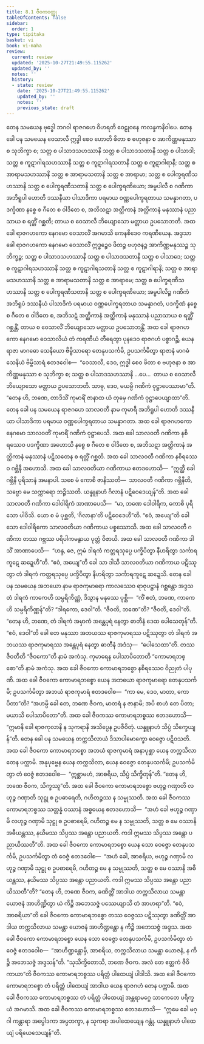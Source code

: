 ```yaml
---
title: 8.1 ဇီဝကဝတ္ထု
tableOfContents: false
sidebar:
  order: 1
type: tipitaka
basket: vi
book: vi-maha
review:
  current: review
  updated: '2025-10-27T21:49:55.115262'
  updated_by: ''
  notes: ''
  history:
  - state: review
    date: '2025-10-27T21:49:55.115262'
    updated_by: ''
    notes: ''
    previous_state: draft
---
```



<ReviewStatus review={frontmatter.review} showDetails={true} />

<HypothesisAnnotation frontmatter={frontmatter} />

<DynamicBreadcrumb />

<Division number="326" book="vi-maha" e="ch" v="3" p="377">

<Paragraph number="1558" book="vi-maha">
တေန သမယေန ဗုဒ္ဓေါ ဘဂဝါ ရာဇဂဟေ ဝိဟရတိ ဝေဠုဝနေ ကလန္ဒကနိဝါပေ. တေန ခေါ ပန သမယေန ဝေသာလီ ဣဒ္ဓါ စေဝ ဟောတိ ဖိတာ စ ဗဟုဇနာ စ အာကိဏ္ဏမနုဿာ စ သုဘိက္ခာ စ; သတ္တ စ ပါသာဒသဟဿာနိ သတ္တ စ ပါသာဒသတာနိ သတ္တ စ ပါသာဒါ; သတ္တ စ ကူဋာဂါရသဟဿာနိ သတ္တ စ ကူဋာဂါရသတာနိ သတ္တ စ ကူဋာဂါရာနိ; သတ္တ စ အာရာမသဟဿာနိ သတ္တ စ အာရာမသတာနိ သတ္တ စ အာရာမာ; သတ္တ စ ပေါက္ခရဏီသဟဿာနိ သတ္တ စ ပေါက္ခရဏီသတာနိ သတ္တ စ ပေါက္ခရဏိယော; အမ္ဗပါလီ စ ဂဏိကာ အဘိရူပါ ဟောတိ ဒဿနီယာ ပါသာဒိကာ ပရမာယ ဝဏ္ဏပေါက္ခရတာယ သမန္နာဂတာ, ပဒက္ခိဏာ နစ္စေ စ ဂီတေ စ ဝါဒိတေ စ, အဘိသဋာ အတ္ထိကာနံ အတ္ထိကာနံ မနုဿာနံ ပညာသာယ စ ရတ္တိံ ဂစ္ဆတိ; တာယ စ ဝေသာလီ ဘိယျောသော မတ္တာယ ဥပသောဘတိ. အထ ခေါ ရာဇဂဟကော နေဂမော ဝေသာလိံ အဂမာသိ ကေနစိဒေဝ ကရဏီယေန. အဒ္ဒသာ ခေါ ရာဇဂဟကော နေဂမော ဝေသာလိံ ဣဒ္ဓဉ္စေဝ ဖိတဉ္စ ဗဟုဇနဉ္စ အာကိဏ္ဏမနုဿဉ္စ သုဘိက္ခဉ္စ; သတ္တ စ ပါသာဒသဟဿာနိ သတ္တ စ ပါသာဒသတာနိ သတ္တ စ ပါသာဒေ; သတ္တ စ ကူဋာဂါရသဟဿာနိ သတ္တ စ ကူဋာဂါရသတာနိ သတ္တ စ ကူဋာဂါရာနိ; သတ္တ စ အာရာမသဟဿာနိ သတ္တ စ အာရာမသတာနိ သတ္တ စ အာရာမေ; သတ္တ စ ပေါက္ခရဏီသဟဿာနိ သတ္တ စ ပေါက္ခရဏီသတာနိ သတ္တ စ ပေါက္ခရဏိယော; အမ္ဗပါလိဉ္စ ဂဏိကံ အဘိရူပံ ဒဿနီယံ ပါသာဒိကံ ပရမာယ ဝဏ္ဏပေါက္ခရတာယ သမန္နာဂတံ, ပဒက္ခိဏံ နစ္စေ စ ဂီတေ စ ဝါဒိတေ စ, အဘိသဋံ အတ္ထိကာနံ အတ္ထိကာနံ မနုဿာနံ ပညာသာယ စ ရတ္တိံ ဂစ္ဆန္တိံ, တာယ စ ဝေသာလိံ ဘိယျောသော မတ္တာယ ဥပသောဘန္တိံ.
</Paragraph>

</Division>
<Division number="327" book="vi-maha" e="ch" v="3" p="377">

<Paragraph number="1559" book="vi-maha">
အထ ခေါ ရာဇဂဟကော နေဂမော ဝေသာလိယံ တံ ကရဏီယံ တီရေတွာ ပုနဒေဝ ရာဇဂဟံ ပစ္စာဂဉ္ဆိ. ယေန ရာဇာ မာဂဓော သေနိယော ဗိမ္ဗိသာရော တေနုပသင်္ကမိ, ဥပသင်္ကမိတွာ ရာဇာနံ မာဂဓံ သေနိယံ ဗိမ္ဗိသာရံ ဧတဒဝေါစ—  “ဝေသာလီ, ဒေဝ, ဣဒ္ဓါ စေဝ ဖိတာ စ ဗဟုဇနာ စ အာကိဏ္ဏမနုဿာ စ သုဘိက္ခာ စ; သတ္တ စ ပါသာဒသဟဿာနိ …ပေ…  တာယ စ ဝေသာလီ ဘိယျောသော မတ္တာယ ဥပသောဘတိ. သာဓု, ဒေဝ, မယမ္ပိ ဂဏိကံ ဝုဋ္ဌာပေဿာမာ”တိ. “တေန ဟိ, ဘဏေ, တာဒိသိံ ကုမာရိံ ဇာနာထ ယံ တုမှေ ဂဏိကံ ဝုဋ္ဌာပေယျာထာ”တိ.
</Paragraph>

<Paragraph number="1560" book="vi-maha">
တေန ခေါ ပန သမယေန ရာဇဂဟေ သာလဝတီ နာမ ကုမာရီ အဘိရူပါ ဟောတိ ဒဿနီယာ ပါသာဒိကာ ပရမာယ ဝဏ္ဏပေါက္ခရတာယ သမန္နာဂတာ. အထ ခေါ ရာဇဂဟကော နေဂမော သာလဝတိံ ကုမာရိံ ဂဏိကံ ဝုဋ္ဌာပေသိ. အထ ခေါ သာလဝတီ ဂဏိကာ နစိရဿေဝ ပဒက္ခိဏာ အဟောသိ နစ္စေ စ ဂီတေ စ ဝါဒိတေ စ, အဘိသဋာ အတ္ထိကာနံ အတ္ထိကာနံ မနုဿာနံ ပဋိသတေန စ ရတ္တိံ ဂစ္ဆတိ. အထ ခေါ သာလဝတီ ဂဏိကာ နစိရဿေဝ ဂဗ္ဘိနီ အဟောသိ. အထ ခေါ သာလဝတိယာ ဂဏိကာယ ဧတဒဟောသိ—  “ဣတ္ထီ ခေါ ဂဗ္ဘိနီ ပုရိသာနံ အမနာပါ. သစေ မံ ကောစိ ဇာနိဿတိ—  သာလဝတီ ဂဏိကာ ဂဗ္ဘိနီတိ, သဗ္ဗော မေ သက္ကာရော ဘဉ္ဇိဿတိ. ယန္နူနာဟံ ဂိလာနံ ပဋိဝေဒေယျန်”တိ. အထ ခေါ သာလဝတီ ဂဏိကာ ဒေါဝါရိကံ အာဏာပေသိ—  “မာ, ဘဏေ ဒေါဝါရိက, ကောစိ ပုရိသော ပါဝိသိ. ယော စ မံ ပုစ္ဆတိ, ‘ဂိလာနာ’တိ ပဋိဝေဒေဟီ”တိ. “ဧဝံ, အယျေ”တိ ခေါ သော ဒေါဝါရိကော သာလဝတိယာ ဂဏိကာယ ပစ္စဿောသိ. အထ ခေါ သာလဝတီ ဂဏိကာ တဿ ဂဗ္ဘဿ ပရိပါကမနွာယ ပုတ္တံ ဝိဇာယိ. အထ ခေါ သာလဝတီ ဂဏိကာ ဒါသိံ အာဏာပေသိ—  “ဟန္ဒ, ဇေ, ဣမံ ဒါရကံ ကတ္တရသုပ္ပေ ပက္ခိပိတွာ နီဟရိတွာ သင်္ကာရကူဋေ ဆဍ္ဍေဟီ”တိ. “ဧဝံ, အယျေ”တိ ခေါ သာ ဒါသီ သာလဝတိယာ ဂဏိကာယ ပဋိဿုတွာ တံ ဒါရကံ ကတ္တရသုပ္ပေ ပက္ခိပိတွာ နီဟရိတွာ သင်္ကာရကူဋေ ဆဍ္ဍေသိ.
</Paragraph>

</Division>
<Division number="328" book="vi-maha" e="ch" v="3" p="378">

<Paragraph number="1561" book="vi-maha">
တေန ခေါ ပန သမယေန အဘယော နာမ ရာဇကုမာရော ကာလဿေဝ ရာဇုပဋ္ဌာနံ ဂစ္ဆန္တော အဒ္ဒသ တံ ဒါရကံ ကာကေဟိ သမ္ပရိကိဏ္ဏံ, ဒိသွာန မနုဿေ ပုစ္ဆိ—  “ကိံ ဧတံ, ဘဏေ, ကာကေဟိ သမ္ပရိကိဏ္ဏန်”တိ? “ဒါရကော, ဒေဝါ”တိ. “ဇီဝတိ, ဘဏေ”တိ? “ဇီဝတိ, ဒေဝါ”တိ. “တေန ဟိ, ဘဏေ, တံ ဒါရကံ အမှာကံ အန္တေပုရံ နေတွာ ဓာတီနံ ဒေထ ပေါသေတုန်”တိ. “ဧဝံ, ဒေဝါ”တိ ခေါ တေ မနုဿာ အဘယဿ ရာဇကုမာရဿ ပဋိဿုတွာ တံ ဒါရကံ အဘယဿ ရာဇကုမာရဿ အန္တေပုရံ နေတွာ ဓာတီနံ အဒံသု—  “ပေါသေထာ”တိ. တဿ ဇီဝတီတိ “ဇီဝကော”တိ နာမံ အကံသု. ကုမာရေန ပေါသာပိတောတိ “ကောမာရဘစ္စော”တိ နာမံ အကံသု. အထ ခေါ ဇီဝကော ကောမာရဘစ္စော နစိရဿေဝ ဝိညုတံ ပါပုဏိ. အထ ခေါ ဇီဝကော ကောမာရဘစ္စော ယေန အဘယော ရာဇကုမာရော တေနုပသင်္ကမိ; ဥပသင်္ကမိတွာ အဘယံ ရာဇကုမာရံ ဧတဒဝေါစ—  “ကာ မေ, ဒေဝ, မာတာ, ကော ပိတာ”တိ? “အဟမ္ပိ ခေါ တေ, ဘဏေ ဇီဝက, မာတရံ န ဇာနာမိ; အပိ စာဟံ တေ ပိတာ; မယာသိ ပေါသာပိတော”တိ. အထ ခေါ ဇီဝကဿ ကောမာရဘစ္စဿ ဧတဒဟောသိ—  “ဣမာနိ ခေါ ရာဇကုလာနိ န သုကရာနိ အသိပ္ပေန ဥပဇီဝိတုံ. ယန္နူနာဟံ သိပ္ပံ သိက္ခေယျန်”တိ.
</Paragraph>

</Division>
<Division number="329" book="vi-maha" e="ch" v="3" p="379">

<Paragraph number="1562" book="vi-maha">
တေန ခေါ ပန သမယေန တက္ကသိလာယံ ဒိသာပါမောက္ခော ဝေဇ္ဇော ပဋိဝသတိ. အထ ခေါ ဇီဝကော ကောမာရဘစ္စော အဘယံ ရာဇကုမာရံ အနာပုစ္ဆာ ယေန တက္ကသိလာ တေန ပက္ကာမိ. အနုပုဗ္ဗေန ယေန တက္ကသိလာ, ယေန ဝေဇ္ဇော တေနုပသင်္ကမိ; ဥပသင်္ကမိတွာ တံ ဝေဇ္ဇံ ဧတဒဝေါစ—  “ဣစ္ဆာမဟံ, အာစရိယ, သိပ္ပံ သိက္ခိတုန်”တိ. “တေန ဟိ, ဘဏေ ဇီဝက, သိက္ခဿူ”တိ. အထ ခေါ ဇီဝကော ကောမာရဘစ္စော ဗဟုဉ္စ ဂဏှာတိ လဟုဉ္စ ဂဏှာတိ သုဋ္ဌု စ ဥပဓာရေတိ, ဂဟိတဉ္စဿ န သမ္မုဿတိ. အထ ခေါ ဇီဝကဿ ကောမာရဘစ္စဿ သတ္တန္နံ ဝဿာနံ အစ္စယေန ဧတဒဟောသိ—  “အဟံ ခေါ ဗဟုဉ္စ ဂဏှာမိ လဟုဉ္စ ဂဏှာမိ သုဋ္ဌု စ ဥပဓာရေမိ, ဂဟိတဉ္စ မေ န သမ္မုဿတိ, သတ္တ စ မေ ဝဿာနိ အဓီယန္တဿ, နယိမဿ သိပ္ပဿ အန္တော ပညာယတိ. ကဒါ ဣမဿ သိပ္ပဿ အန္တော ပညာယိဿတီ”တိ.
</Paragraph>

<Paragraph number="1563" book="vi-maha">
အထ ခေါ ဇီဝကော ကောမာရဘစ္စော ယေန သော ဝေဇ္ဇော တေနုပသင်္ကမိ, ဥပသင်္ကမိတွာ တံ ဝေဇ္ဇံ ဧတဒဝေါစ—  “အဟံ ခေါ, အာစရိယ, ဗဟုဉ္စ ဂဏှာမိ လဟုဉ္စ ဂဏှာမိ သုဋ္ဌု စ ဥပဓာရေမိ, ဂဟိတဉ္စ မေ န သမ္မုဿတိ, သတ္တ စ မေ ဝဿာနိ အဓီယန္တဿ, နယိမဿ သိပ္ပဿ အန္တော ပညာယတိ. ကဒါ ဣမဿ သိပ္ပဿ အန္တော ပညာယိဿတီ”တိ? “တေန ဟိ, ဘဏေ ဇီဝက, ခဏိတ္တိံ အာဒါယ တက္ကသိလာယ သမန္တာ ယောဇနံ အာဟိဏ္ဍိတွာ ယံ ကိဉ္စိ အဘေသဇ္ဇံ ပဿေယျာသိ တံ အာဟရာ”တိ. “ဧဝံ, အာစရိယာ”တိ ခေါ ဇီဝကော ကောမာရဘစ္စော တဿ ဝေဇ္ဇဿ ပဋိဿုတွာ ခဏိတ္တိံ အာဒါယ တက္ကသိလာယ သမန္တာ ယောဇနံ အာဟိဏ္ဍန္တော န ကိဉ္စိ အဘေသဇ္ဇံ အဒ္ဒသ. အထ ခေါ ဇီဝကော ကောမာရဘစ္စော ယေန သော ဝေဇ္ဇော တေနုပသင်္ကမိ, ဥပသင်္ကမိတွာ တံ ဝေဇ္ဇံ ဧတဒဝေါစ—  “အာဟိဏ္ဍန္တောမှိ, အာစရိယ, တက္ကသိလာယ သမန္တာ ယောဇနံ, န ကိဉ္စိ အဘေသဇ္ဇံ အဒ္ဒသန်”တိ. “သုသိက္ခိတောသိ, ဘဏေ ဇီဝက. အလံ တေ ဧတ္တကံ ဇီဝိကာယာ”တိ ဇီဝကဿ ကောမာရဘစ္စဿ ပရိတ္တံ ပါထေယျံ ပါဒါသိ. အထ ခေါ ဇီဝကော ကောမာရဘစ္စော တံ ပရိတ္တံ ပါထေယျံ အာဒါယ ယေန ရာဇဂဟံ တေန ပက္ကာမိ. အထ ခေါ ဇီဝကဿ ကောမာရဘစ္စဿ တံ ပရိတ္တံ ပါထေယျံ အန္တရာမဂ္ဂေ သာကေတေ ပရိက္ခယံ အဂမာသိ. အထ ခေါ ဇီဝကဿ ကောမာရဘစ္စဿ ဧတဒဟောသိ—  “ဣမေ ခေါ မဂ္ဂါ ကန္တာရာ အပ္ပေါဒကာ အပ္ပဘက္ခာ, န သုကရာ အပါထေယျေန ဂန္တုံ. ယန္နူနာဟံ ပါထေယျံ ပရိယေသေယျန်”တိ.
</Paragraph>
</Division>
